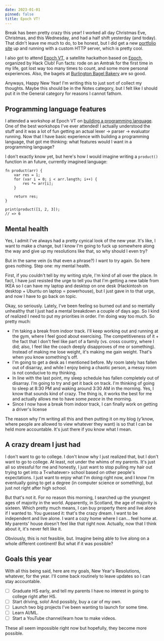 ```yaml
---
date: 2023-01-01
pinned: false
title: Epoch VT!
---
```


Break has been pretty crazy this year! I worked all day Christmas Eve, Christmas, and this Wednesday, and had a half shift yesterday (and today). That didn't leave me much to do, to be honest, but I did get a new [portfolio site](https://portfolio.jianminchen.com) up and running with a custom HTTP server, which is pretty cool. 

I also got to attend [Epoch VT](https://epochvt.hackclub.com/), a satellite hackathon based on [Epoch](https://epoch.hackclub.com/), organized by Hack Club! Fun facts: rode on an Amtrak for the first time in my life, got lost way too many times to count, and some more personal experiences. Also, the bagels at [Burlington Bagel Bakery](https://www.burlingtonbagelbakery.com/) are so good.

Anyways, Happy New Year! I'm writing this to just sort of collect my thoughts. Maybe this should be in the Notes category, but I felt like I should put it in the General category for reasons I cannot fathom.

## Programming language features

I attended a workshop at Epoch VT on [building a programming language](https://github.com/snoglobe/teaching_language). One of the best workshops I've ever attended! I actually understood the stuff and it was a lot of fun getting an actual lexer &rarr; parser &rarr; evaluator running. Now that I have basic experience with building a programming language, that got me thinking: what features would I want in a programming language?

I don't exactly know yet, but here's how I would imagine writing a `product()` function in an future, currently imagined language:

```plaintext
fn product(arr) {
    var res = 1;
    for (var i = 0; i < arr.length; i++) {
        res *= arr[i];
    }
    
    return res;
}

print(product([1, 2, 3]);
// => 6
```

## Mental health

Yes, I admit I've always had a pretty cynical look of the new year. It's like, I want to make a change, but I know I'm going to fuck up somewhere along the way and give up my resolutions like that, so why should I even try?

But in the same vein (is that even a phrase?) I want to try again. So here goes nothing. Step one: my mental health.

First, if you couldn't tell by my writing style, I'm kind of all over the place. In fact, I have just resisted the urge to tell you that I'm getting a new table from IKEA so I can have my laptop and desktop on one desk (Hackintosh on desktop + Ubuntu on laptop = powerhouse), but I just gave in to that urge, and now I have to go back on topic.

Okay, so seriously. Lately, I've been feeling so burned out and so mentally unhealthy that I just had a mental breakdown a couple of days ago. So I kind of realized I need to put my priorities in order. I'm doing way too much. So pretty much:

* I'm taking a break from indoor track. I'll keep working out and running at the gym, where I feel good about exercising. The competitiveness of it + the fact that I don't feel like part of a family (vs. cross country, where I did; also, I feel like the coach deeply disapproves of me or something). Instead of making me lose weight, it's making me gain weight. That's when you know something's off.
* I'm going to get a desk as I mentioned before. My room lately has fallen out of disarray, and while I enjoy being a chaotic person, a messy room is not conducive to my thinking.
* In line with the last point, my sleep schedule has fallen completely out of disarray. I'm going to try and get it back on track. I'm thinking of going to sleep at 8:30 PM and waking around 3:30 AM in the morning. Yes, I know that sounds kind of crazy. The thing is, it works the best for me and actually allows me to have some *peace* in the morning.
* Since I now have a break from indoor track, I can finally work on getting a driver's license

The reason why I'm writing all this and then putting it on my blog (y'know, where people are allowed to view whatever they want) is so that I can be held more accountable. It's just there if you know what I mean.

## A crazy dream I just had

I don't want to go to college. I don't know why I just realized that, but I don't want to go to college. At least, not under the whims of my parents. It's just all so stressful for me and honestly, I just want to stop pulling my hair out trying to get into a T\<whatever\> school based on other people's expectations. I just want to enjoy what I'm doing right now, and I know I'm eventually going to get a degree (in computer science or something), but just not right after high school.  

But that's not it. For no reason this morning, I searched up the youngest ages of majority in the world. Apparently, in Scotland, the age of majority is sixteen. Which pretty much means, I can buy property there and live alone if I wanted to. You guessed it: that's the crazy dream. I want to be independent and live alone. I want a cozy home where I can... feel home at. My parents' house doesn't feel like that right now. Actually, now that I think about it, it's never felt like it.

Obviously, this is not feasible, but. Imagine being able to live along on a whole different continent! But what if it was possible?

## Goals this year

With all this being said, here are my goals, New Year's Resolutions, whatever, for the year. I'll come back routinely to leave updates so I can stay accountable.

- [ ] Graduate HS early, and tell my parents I have no interest in going to college right after HS.
- [ ] Start driving, solo! And possibly, buy a car of my own.
- [ ] Launch two big projects I've been wanting to launch for some time.
- [ ] Learn AI/ML.
- [ ] Start a YouTube channel/learn how to make videos.

These all seem impossible right now but hopefully, they become more possible.
